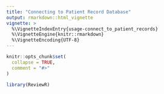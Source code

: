 ```yaml
---
title: "Connecting to Patient Record Database"
output: rmarkdown::html_vignette
vignette: >
  %\VignetteIndexEntry{usage-connect_to_patient_records}
  %\VignetteEngine{knitr::rmarkdown}
  %\VignetteEncoding{UTF-8}
---
```


```r
knitr::opts_chunk$set(
  collapse = TRUE,
  comment = "#>"
)
```

```r
library(ReviewR)
```
